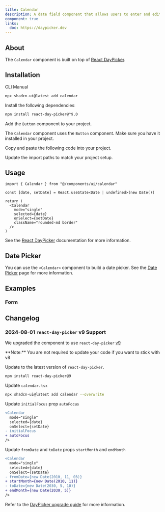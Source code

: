 ```yaml
---
title: Calendar
description: A date field component that allows users to enter and edit date.
component: true
links:
  doc: https://daypicker.dev
---
```


<ComponentPreview
  name="calendar-demo"
  title="Calendar"
  description="A calendar showing the current date."
/>

## About

The `Calendar` component is built on top of [React DayPicker](https://daypicker.dev).

## Installation

<Tabs defaultValue="cli">

<TabsList>
  <TabsTrigger value="cli">CLI</TabsTrigger>
  <TabsTrigger value="manual">Manual</TabsTrigger>
</TabsList>
<TabsContent value="cli">

```bash
npx shadcn-ui@latest add calendar
```

</TabsContent>

<TabsContent value="manual">

<Steps>

<Step>Install the following dependencies:</Step>

```bash
npm install react-day-picker@^9.0
```

<Step>Add the `Button` component to your project.</Step>

The `Calendar` component uses the `Button` component. Make sure you have it installed in your project.

<Step>Copy and paste the following code into your project.</Step>

<ComponentSource name="calendar" />

<Step>Update the import paths to match your project setup.</Step>

</Steps>

</TabsContent>

</Tabs>

## Usage

```tsx
import { Calendar } from "@/components/ui/calendar"
```

```tsx
const [date, setDate] = React.useState<Date | undefined>(new Date())

return (
  <Calendar
    mode="single"
    selected={date}
    onSelect={setDate}
    className="rounded-md border"
  />
)
```

See the [React DayPicker](https://daypicker.dev) documentation for more information.

## Date Picker

You can use the `<Calendar>` component to build a date picker. See the [Date Picker](/docs/components/date-picker) page for more information.

## Examples

### Form

<ComponentPreview name="calendar-form" />


## Changelog

### 2024-08-01 `react-day-picker` v9 Support

We upgraded the component to use `react-day-picker` [v9](https://daypicker.dev/upgrading)

<Callout className="mt-6">
  **Note:** You are not required to update your code if you want to stick with v8
</Callout>

<Steps>

<Step>Update to the latest version of `react-day-picker`.</Step>

```bash
npm install react-day-picker@9
```

<Step>Update `calendar.tsx`</Step>

```bash
npx shadcn-ui@latest add calendar --overwrite
```

<Step>Update `initialFocus` prop `autoFocus`</Step>

```diff showLineNumbers title="calendar-demo.tsx" {5-6}
<Calendar
  mode="single"
  selected={date}
  onSelect={setDate}
- initialFocus
+ autoFocus
/>
```

<Step>Update `fromDate` and `toDate` props `startMonth` and `endMonth`</Step>

```diff showLineNumbers title="calendar-demo.tsx" {5-8}
<Calendar
  mode="single"
  selected={date}
  onSelect={setDate}
- fromDate={new Date(2010, 11, 03)}
+ startMonth={new Date(2010, 11)}
- toDate={new Date(2030, 5, 10)}
+ endMonth={new Date(2030, 5)}
/>
```

Refer to the [DayPicker upgrade guide](https://daypicker.dev/upgrading) for more information.

</Steps>
